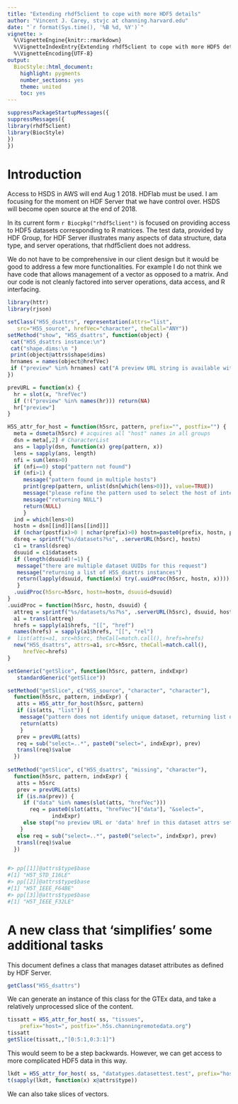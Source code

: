 ```yaml
---
title: "Extending rhdf5client to cope with more HDF5 details"
author: "Vincent J. Carey, stvjc at channing.harvard.edu"
date: "`r format(Sys.time(), '%B %d, %Y')`"
vignette: >
  %\VignetteEngine{knitr::rmarkdown}
  %\VignetteIndexEntry{Extending rhdf5client to cope with more HDF5 details}
  %\VignetteEncoding{UTF-8}
output:
  BiocStyle::html_document:
    highlight: pygments
    number_sections: yes
    theme: united
    toc: yes
---
```


```r
suppressPackageStartupMessages({
suppressMessages({
library(rhdf5client)
library(BiocStyle)
})
})
```

# Introduction

Access to HSDS in AWS will end Aug 1 2018.  HDFlab must be
used.  I am focusing for the moment on HDF Server that we
have control over.  HSDS will become open source at the end
of 2018. 

In its current form `r Biocpkg("rhdf5client")` is focused on
providing access to HDF5 datasets corresponding to R matrices.
The test data, provided by HDF Group, for HDF Server illustrates many
aspects of data structure, data type, and server operations,
that rhdf5client does not address.  

We do not have to be comprehensive in our client design but
it would be good to address a few more functionalities.  For
example I do not think we have code that allows management of
a vector as opposed to a matrix.  And our code is not cleanly
factored into server operations, data access, and R interfacing.

```r
library(httr)
library(rjson)

setClass("H5S_dsattrs", representation(attrs="list",
   src="H5S_source", hrefVec="character", theCall="ANY"))
setMethod("show", "H5S_dsattrs", function(object) {
 cat("H5S_dsattrs instance:\n")
 cat("shape.dims:\n ")
 print(object@attrs$shape$dims)
 hrnames = names(object@hrefVec)
 if ("preview" %in% hrnames) cat("A preview URL string is available with prevURL().\n")
})

prevURL = function(x) {
  hr = slot(x, "hrefVec")
  if (!("preview" %in% names(hr))) return(NA)
  hr["preview"]
}

H5S_attr_for_host = function(h5src, pattern, prefix="", postfix="") {
  meta = dsmeta(h5src) # acquires all "host" names in all groups
  dsn = meta[,2] # CharacterList
  ans = lapply(dsn, function(x) grep(pattern, x))
  lens = sapply(ans, length)
  nfi = sum(lens>0)
  if (nfi==0) stop("pattern not found")
  if (nfi>1) {
     message("pattern found in multiple hosts")
     print(grep(pattern, unlist(dsn[which(lens>0)]), value=TRUE))
     message("please refine the pattern used to select the host of interest")
     message("returning NULL")
     return(NULL)
     }
  ind = which(lens>0)
  hostn = dsn[[ind]][ans[[ind]]]
  if (nchar(postfix)>0 | nchar(prefix)>0) hostn=paste0(prefix, hostn, postfix)
  dsreq = sprintf("%s/datasets?%s", .serverURL(h5src), hostn)
  c1 = transl(dsreq)
  dsuuid = c1$datasets
  if (length(dsuuid)!=1) {
   message("there are multiple dataset UUIDs for this request")
   message("returning a list of H5S_dsattrs instances")
   return(lapply(dsuuid, function(x) try(.uuidProc(h5src, hostn, x))))
   }
  .uuidProc(h5src=h5src, hostn=hostn, dsuuid=dsuuid)
}
.uuidProc = function(h5src, hostn, dsuuid) {
  attreq = sprintf("%s/datasets/%s?%s", .serverURL(h5src), dsuuid, hostn)
  a1 = transl(attreq)
  hrefs = sapply(a1$hrefs, "[[", "href")
  names(hrefs) = sapply(a1$hrefs, "[[", "rel")
#  list(atts=a1, src=h5src, theCall=match.call(), hrefs=hrefs)
  new("H5S_dsattrs", attrs=a1, src=h5src, theCall=match.call(),
     hrefVec=hrefs)
}

setGeneric("getSlice", function(h5src, pattern, indxExpr)
   standardGeneric("getSlice"))

setMethod("getSlice", c("H5S_source", "character", "character"),
  function(h5src, pattern, indxExpr) {
   atts = H5S_attr_for_host(h5src, pattern)
   if (is(atts, "list")) {
    message("pattern does not identify unique dataset, returning list of attribute sets")
    return(atts)
    }
   prev = prevURL(atts)
   req = sub("select=..*", paste0("select=", indxExpr), prev)
   transl(req)$value
  })
 
setMethod("getSlice", c("H5S_dsattrs", "missing", "character"),
  function(h5src, pattern, indxExpr) {
   atts = h5src 
   prev = prevURL(atts)
   if (is.na(prev)) {
     if ("data" %in% names(slot(atts, "hrefVec")))
       req = paste0(slot(atts, "hrefVec")["data"], "&select=", 
              indxExpr)
     else stop("no preview URL or 'data' href in this dataset attrs set")
    }
   else req = sub("select=..*", paste0("select=", indxExpr), prev)
   transl(req)$value
  })
 

#> pp[[1]]@attrs$type$base
#[1] "H5T_STD_I16LE"
#> pp[[2]]@attrs$type$base
#[1] "H5T_IEEE_F64BE"
#> pp[[3]]@attrs$type$base
#[1] "H5T_IEEE_F32LE"
```

# A new class that 'simplifies' some additional tasks

This document defines a class that manages dataset attributes
as defined by HDF Server.
```r
getClass("H5S_dsattrs")
```

We can generate an instance of this class for the GTEx data,
and take a relatively unprocessed slice of the content.
```r
tissatt = H5S_attr_for_host( ss, "tissues", 
    prefix="host=", postfix=".h5s.channingremotedata.org")
tissatt
getSlice(tissatt,,"[0:5:1,0:3:1]")
```

This would seem to be a step backwards.  However, we
can get access to more complicated HDF5 data in
this way.

```r
lkdt = H5S_attr_for_host( ss, "datatypes.datasettest.test", prefix="host=", postfix=".h5s.channingremotedata.org")
t(sapply(lkdt, function(x) x@attrs$type))
```

We can also take slices of vectors.


